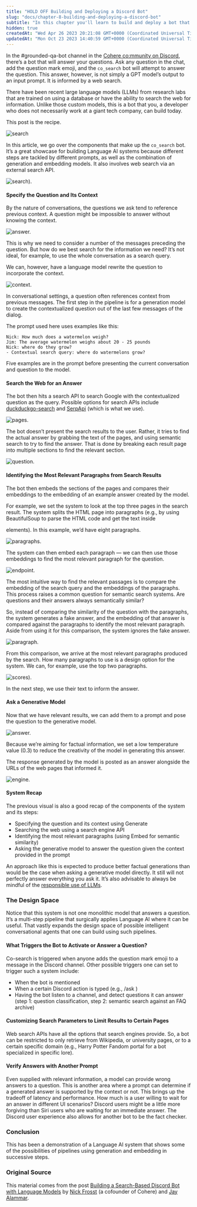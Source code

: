 ```yaml
---
title: "HOLD OFF Building and Deploying a Discord Bot"
slug: "docs/chapter-8-building-and-deploying-a-discord-bot"
subtitle: "In this chapter you'll learn to build and deploy a bot that answers questions in Discord."
hidden: true
createdAt: "Wed Apr 26 2023 20:21:08 GMT+0000 (Coordinated Universal Time)"
updatedAt: "Mon Oct 23 2023 14:40:59 GMT+0000 (Coordinated Universal Time)"
---
```

In the #grounded-qa-bot channel in the [Cohere co:mmunity on Discord](https://discord.gg/co-mmunity?ref=txt.cohere.com), there’s a bot that will answer your questions. Ask any question in the chat, add the question mark emoji, and the `co_search` bot will attempt to answer the question. This answer, however, is not simply a GPT model’s output to an input prompt. It is informed by a web search.

There have been recent large language models (LLMs) from research labs that are trained on using a database or have the ability to search the web for information. Unlike those custom models, this is a bot that you, a developer who does not necessarily work at a giant tech company, can build today.

This post is the recipe.

<img src='../../../assets/images/6568a55-image.png' alt='search' />


In this article, we go over the components that make up the `co_search` bot. It’s a great showcase for building Language AI systems because different steps are tackled by different prompts, as well as the combination of generation and embedding models. It also involves web search via an external search API.

<img src='../../../assets/images/fee07bf-image.png' alt='search).' />


#### Specify the Question and Its Context

By the nature of conversations, the questions we ask tend to reference previous context. A question might be impossible to answer without knowing the context.

<img src='../../../assets/images/660910f-image.png' alt='answer.' />


This is why we need to consider a number of the messages preceding the question. But how do we best search for the information we need? It’s not ideal, for example, to use the whole conversation as a search query.

We can, however, have a language model rewrite the question to incorporate the context.

<img src='../../../assets/images/da9ce71-image.png' alt='context.' />


In conversational settings, a question often references context from previous messages. The first step in the pipeline is for a generation model to create the contextualized question out of the last few messages of the dialog.

The prompt used here uses examples like this:

```
Nick: How much does a watermelon weigh?
Jim: The average watermelon weighs about 20 - 25 pounds
Nick: where do they grow?
- Contextual search query: where do watermelons grow?
```

Five examples are in the prompt before presenting the current conversation and question to the model.

#### Search the Web for an Answer

The bot then hits a search API to search Google with the contextualized question as the query. Possible options for search APIs include [duckduckgo-search](https://pypi.org/project/duckduckgo-search/?ref=txt.cohere.com) and [SerpApi](https://serpapi.com/?ref=txt.cohere.com) (which is what we use).

<img src='../../../assets/images/a58bca3-image.png' alt='pages.' />


The bot doesn’t present the search results to the user. Rather, it tries to find the actual answer by grabbing the text of the pages, and using semantic search to try to find the answer. That is done by breaking each result page into multiple sections to find the relevant section.

<img src='../../../assets/images/fffb43d-image.png' alt='question.' />


#### Identifying the Most Relevant Paragraphs from Search Results

The bot then embeds the sections of the pages and compares their embeddings to the embedding of an example answer created by the model.

For example, we set the system to look at the top three pages in the search result. The system splits the HTML page into paragraphs (e.g., by using BeautifulSoup to parse the HTML code and get the text inside <p> elements). In this example, we’d have eight paragraphs.

<img src='../../../assets/images/7d6d1d4-image.png' alt='paragraphs.' />


The system can then embed each paragraph — we can then use those embeddings to find the most relevant paragraph for the question.

<img src='../../../assets/images/5ef08c6-image.png' alt='endpoint.' />


The most intuitive way to find the relevant passages is to compare the embedding of the search query and the embeddings of the paragraphs. This process raises a common question for semantic search systems. Are questions and their answers always semantically similar?

So, instead of comparing the similarity of the question with the paragraphs, the system generates a fake answer, and the embedding of that answer is compared against the paragraphs to identify the most relevant paragraph. Aside from using it for this comparison, the system ignores the fake answer.

<img src='../../../assets/images/0a1dce6-image.png' alt='paragraph.' />


From this comparison, we arrive at the most relevant paragraphs produced by the search. How many paragraphs to use is a design option for the system. We can, for example, use the top two paragraphs.

<img src='../../../assets/images/98d5ef7-image.png' alt='scores).' />


In the next step, we use their text to inform the answer.

#### Ask a Generative Model

Now that we have relevant results, we can add them to a prompt and pose the question to the generative model.

<img src='../../../assets/images/542c6ec-image.png' alt='answer.' />


Because we’re aiming for factual information, we set a low temperature value (0.3) to reduce the creativity of the model in generating this answer.

The response generated by the model is posted as an answer alongside the URLs of the web pages that informed it.

<img src='../../../assets/images/da33893-image.png' alt='engine.' />


#### System Recap

The previous visual is also a good recap of the components of the system and its steps:

- Specifying the question and its context using Generate
- Searching the web using a search engine API
- Identifying the most relevant paragraphs (using Embed for semantic similarity)
- Asking the generative model to answer the question given the context provided in the prompt

An approach like this is expected to produce better factual generations than would be the case when asking a generative model directly. It still will not perfectly answer everything you ask it. It’s also advisable to always be mindful of the [responsible use of LLMs](/responsible-use/?ref=txt.cohere.com&__hstc=14363112.89f2baed82ac4713854553225677badd.1682345384753.1682525878579.1682537582485.12&__hssc=14363112.5.1682537582485&__hsfp=2014138109).

### The Design Space

Notice that this system is not one monolithic model that answers a question. It’s a multi-step pipeline that surgically applies Language AI where it can be useful. That vastly expands the design space of possible intelligent conversational agents that one can build using such pipelines.

#### What Triggers the Bot to Activate or Answer a Question?

Co-search is triggered when anyone adds the question mark emoji to a message in the Discord channel. Other possible triggers one can set to trigger such a system include:

- When the bot is mentioned
- When a certain Discord action is typed (e.g., /ask )
- Having the bot listen to a channel, and detect questions it can answer (step 1: question classification, step 2: semantic search against an FAQ archive)

#### Customizing Search Parameters to Limit Results to Certain Pages

Web search APIs have all the options that search engines provide. So, a bot can be restricted to only retrieve from Wikipedia, or university pages, or to a certain specific domain (e.g., Harry Potter Fandom portal for a bot specialized in specific lore).

#### Verify Answers with Another Prompt

Even supplied with relevant information, a model can provide wrong answers to a question. This is another area where a prompt can determine if a generated answer is supported by the context or not. This brings up the tradeoff of latency and performance. How much is a user willing to wait for an answer in different UI scenarios? Discord users might be a little more forgiving than Siri users who are waiting for an immediate answer. The Discord user experience also allows for another bot to be the fact checker.

### Conclusion

This has been a demonstration of a Language AI system that shows some of the possibilities of pipelines using generation and embedding in successive steps.

### Original Source

This material comes from the post [Building a Search-Based Discord Bot with Language Models](https://txt.cohere.com/building-a-search-based-discord-bot-with-language-models/) by [Nick Frosst](https://txt.cohere.com/author/nicholas/) (a cofounder of Cohere) and [Jay Alammar](https://txt.cohere.com/author/jay/).
